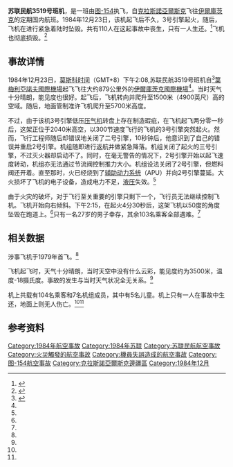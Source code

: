 {{Infobox aircraft occurrence
|name             = 苏联民航3519号航班
|occurrence_type  = 事故
|image            = Tupolev Tu-154B-2, Aeroflot JP5843569.jpg
|image_size       = 230
|alt              = 
|caption          = 一架与涉事飞机相近的Tu-154,1996年摄于葡萄牙
|date             = {{Start date|1984|12|23}}
|summary          = 
|site             = {{USSR}}[[克拉斯諾亞爾斯克机场|克拉斯諾亞爾斯克机场]]
|coordinates      = <!-- {{Coord|LAT|LON|type:event|display=inline,title}} -->
|aircraft_type    = [[图-154|图-154]]
|operator         = 苏联民航
|tail_number      = CCCP-85338
|origin           = {{USSR}}[[克拉斯諾亞爾斯克|克拉斯諾亞爾斯克]]
|stopover         = 
|destination      = {{USSR}}[[伊爾庫茨克|伊爾庫茨克]]
|passengers       = 104
|crew             = 7
|injuries         = 1
|fatalities       = 110
|survivors        = 1
}}
'''苏联民航3519号班机'''，是一班由[[Tu-154|图-154]]执飞，自[[克拉斯諾亞爾斯克|克拉斯諾亞爾斯克]]飞往[[伊爾庫茨克|伊爾庫茨克]]的定期国内航班。1984年12月23日，该机起飞后不久，3号引擎起火，随后，飞机在进行紧急着陆时坠毁。共有110人在这起事故中丧生，只有一人生还。<ref name="pcinfo">{{Cite web|url=http://planecrashinfo.com/1984/1984-65.htm|title=Accident details|accessdate=2013-12-20|author=<!--Staff writer(s); no by-line.-->|date=1984-12-23|website=Planecrashinfo.com|archive-url=https://web.archive.org/web/20180929115108/http://planecrashinfo.com/1984/1984-65.htm|archive-date=2018-09-29|dead-url=yes}}</ref>飞机也彻底损毁。<ref name="ASN">{{Cite web|url=http://aviation-safety.net/database/record.php?id=19841223-1|title=Accident description|accessdate=2013-12-20|author=<!--Staff writer(s); no by-line.-->|date=|publisher=[[Aviation_Safety_Network|Aviation Safety Network]]|website=Aviation Safety Network|archive-date=2013-06-26|archive-url=https://web.archive.org/web/20130626110040/http://aviation-safety.net/database/record.php?id=19841223-1|dead-url=no}}</ref>

== 事故详情 ==
1984年12月23日，[[莫斯科时间|莫斯科时间]]（GMT+8）下午2:08,苏联民航3519号班机自<ref name="ru1">{{Cite web|url=http://airdisaster.ru/database.php?id=3|title=Катастрофа Ту-154Б-2 Красноярского УГА в районе г.Красноярск|accessdate=2013-12-20|author=<!--Staff writer(s); no by-line.-->|date=|publisher=|language=ru|website=Air disaster.ru|trans_title=Catastrophe Tu-154B-2 UGA near Krasnoyarsk|archive-date=2013-12-24|archive-url=https://web.archive.org/web/20131224100139/http://airdisaster.ru/database.php?id=3|dead-url=no}}</ref>[[葉梅利亞諾夫國際機場|葉梅利亞諾夫國際機場]]起飞飞往大约879公里外的[[伊爾庫茨克國際機場|伊爾庫茨克國際機場]]<ref name="ASN"/>。当时天气十分晴朗，能见度也很好。起飞后，飞机转向并爬升至1500米（4900英尺）高的空域。随后，地面管制准许飞机爬升至5700米高度。

不过，由于该机3号引擎低压[[压气机|压气机]]转盘上存在制造瑕疵，在飞机起飞两分零一秒后，这架正位于2040米高空，以300节速度飞行的飞机的3号引擎突然起火。然而，飞行工程师随后却错误地关闭了二号引擎，10秒钟后，他意识到了自己的错误并重启2号引擎。机组随即进行返航并做紧急降落。机组关闭了起火的三号引擎，不过灭火器却启动不了。同时，在毫无警告的情况下，2号引擎开始以起飞速度转动，机组亦无法通过节流阀控制推力大小。机组设法关闭了2号引擎，但燃料阀还开着。直至那时，火已经烧到了[[輔助動力系統|辅助动力系统]]（APU）并向2号引擎蔓延。大火损坏了飞机的电子设备，造成电力不足，[[液压机械|液压]]失效。<ref name="ru1"/>

由于火灾的破坏，对于飞行至关重要的引擎只剩下一个，飞行员无法继续控制飞机。飞机开始向右倾斜。下午2:15，在起火4分30秒后，这架飞机以50度的角度坠毁在跑道上。<ref name="ASN"/>只有一名27岁的男子幸存，其余103名乘客全部遇难。<ref name="ru1"/>

== 相关数据 ==
涉事飞机于1979年首飞。<ref name="ASN"/>

飞机起飞时，天气十分晴朗，当时天空中没有什么云彩，能见度约为3500米，温度-18摄氏度。事故的发生与当时天气状况全无关系。<ref name="ru1"/>

机上共载有104名乘客和7名机组成员，其中有5名儿童。机上只有一人在事故中生还，地面上则无人伤亡。<ref name=ru1/><ref name=ASN/>

== 参考资料 ==
{{Reflist}}

{{1984年航空事故}}
[[Category:1984年航空事故|Category:1984年航空事故]]
[[Category:1984年苏联|Category:1984年苏联]]
[[Category:苏联民航航空事故|Category:苏联民航航空事故]]
[[Category:火災觸發的航空事故|Category:火災觸發的航空事故]]
[[Category:機員失誤造成的航空事故|Category:機員失誤造成的航空事故]]
[[Category:图-154航空事故|Category:图-154航空事故]]
[[Category:克拉斯諾亞爾斯克邊疆區|Category:克拉斯諾亞爾斯克邊疆區]]
[[Category:1984年12月|Category:1984年12月]]
